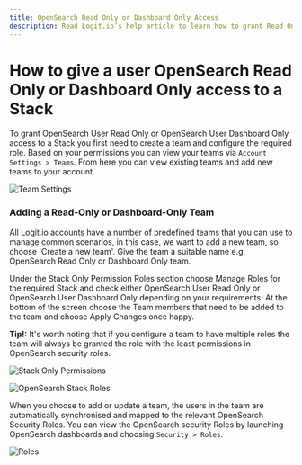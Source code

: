 ```yaml
---
title: OpenSearch Read Only or Dashboard Only Access
description: Read Logit.io’s help article to learn how to grant Read Only or Dashboard Only User access to OpenSearch
---
```


# How to give a user OpenSearch Read Only or Dashboard Only access to a Stack

To grant OpenSearch User Read Only or OpenSearch User Dashboard Only access to a 
Stack you first need to create a team and configure the required role. Based on 
your permissions you can view your teams via `Account Settings > Teams`. 
From here you can view existing teams and add new teams to your account.

![Team Settings](@/images/help/account-access/team-settings.png)

### Adding a Read-Only or Dashboard-Only Team

All Logit.io accounts have a number of predefined teams that you can use to manage 
common scenarios, in this case, we want to add a new team, so choose 'Create a new team'. 
Give the team a suitable name e.g. OpenSearch Read Only or Dashboard Only team.

Under the Stack Only Permission Roles section choose Manage Roles for the required 
Stack and check either OpenSearch User Read Only or OpenSearch User Dashboard 
Only depending on your requirements. At the bottom of the screen choose the Team 
members that need to be added to the team and choose Apply Changes once happy.

**Tip!:** It's worth noting that if you configure a team to have multiple roles the 
team will always be granted the role with the least permissions in OpenSearch security roles.

![Stack Only Permissions](@/images/help/account-access/stack-only-permissions.png)

![OpenSearch Stack Roles](@/images/help/account-access/opensearch-stack-roles.png)

When you choose to add or update a team, the users in the team are automatically 
synchronised and mapped to the relevant OpenSearch Security Roles. You can view the 
OpenSearch security Roles by launching OpenSearch dashboards and choosing `Security > Roles`.

![Roles](@/images/help/account-access/roles(1).png)